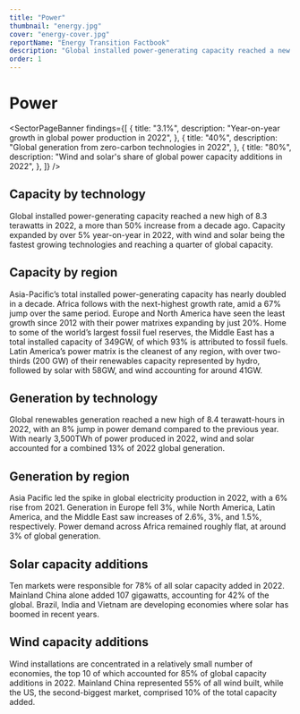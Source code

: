 ```yaml
---
title: "Power"
thumbnail: "energy.jpg"
cover: "energy-cover.jpg"
reportName: "Energy Transition Factbook"
description: "Global installed power-generating capacity reached a new high of 8.3 terawatts in 2022, a more than 50% increase from a decade ago. Capacity expanded by over 5% year-on-year in 2022, with wind and solar being the fastest growing technologies and reaching a quarter of global capacity."
order: 1
---
```


# Power

<SectorPageBanner
  findings={[
    {
      title: "3.1%",
      description: "Year-on-year growth in global power production in 2022",
    },
    {
      title: "40%",
      description: "Global generation from zero-carbon technologies in 2022",
    },
    {
      title: "80%",
      description:
        "Wind and solar's share of global power capacity additions in 2022",
    },
  ]}
/>

## Capacity by technology

Global installed power-generating capacity reached a new high of 8.3 terawatts in 2022, a more than 50% increase from a decade ago. Capacity expanded by over 5% year-on-year in 2022, with wind and solar being the fastest growing technologies and reaching a quarter of global capacity.

<AreaChart
  indicator="Global installed capacity by technology"
  unit="GW"
  src="/power/capacity_by_technology.csv"
  precision={1}
/>

## Capacity by region

Asia-Pacific’s total installed power-generating capacity has nearly doubled in a decade. Africa follows with the next-highest growth rate, amid a 67% jump over the same period. Europe and North America have seen the least growth since 2012 with their power matrixes expanding by just 20%. Home to some of the world’s largest fossil fuel reserves, the Middle East has a total installed capacity of 349GW, of which 93% is attributed to fossil fuels. Latin America’s power matrix is the cleanest of any region, with over two-thirds (200 GW) of their renewables capacity represented by hydro, followed by solar with 58GW, and wind accounting for around 41GW.

<AreaChart
  indicator="Global installed capacity by region"
  unit="GW"
  src="/power/capacity_by_region.csv"
  precision={1}
  chartNotes="'Unknown' represents capacity that could not be attributed to a specific region."
/>

## Generation by technology

Global renewables generation reached a new high of 8.4 terawatt-hours in 2022, with an 8% jump in power demand compared to the previous year. With nearly 3,500TWh of power produced in 2022, wind and solar accounted for a combined 13% of 2022 global generation.

<AreaChart
  indicator="Global generation by technology"
  unit="GWh"
  src="/power/generation_by_technology.csv"
  precision={1}
/>

## Generation by region

Asia Pacific led the spike in global electricity production in 2022, with a 6% rise from 2021. Generation in Europe fell 3%, while North America, Latin America, and the Middle East saw increases of 2.6%, 3%, and 1.5%, respectively. Power demand across Africa remained roughly flat, at around 3% of global generation.

<AreaChart
  indicator="Global generation by region"
  unit="GWh"
  src="/power/generation_by_region.csv"
  precision={1}
/>

## Solar capacity additions

Ten markets were responsible for 78% of all solar capacity added in 2022. Mainland China alone added 107 gigawatts, accounting for 42% of the global. Brazil, India and Vietnam are developing economies where solar has boomed in recent years.

<MiniChart src="/data/sector/power/top_10_markets_for_solar_total_capacity_2022.csv" />

## Wind capacity additions

Wind installations are concentrated in a relatively small number of economies, the top 10 of which accounted for 85% of global capacity additions in 2022. Mainland China represented 55% of all wind built, while the US, the second-biggest market, comprised 10% of the total capacity added.

<MiniChart src="/data/sector/power/top_10_markets_for_wind_total_capacity_2022.csv" />
